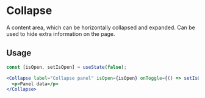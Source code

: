 
# Collapse

A content area, which can be horizontally collapsed and expanded. Can be used to hide extra information on the page.

## Usage

```jsx
const [isOpen, setIsOpen] = useState(false);

<Collapse label="Collapse panel" isOpen={isOpen} onToggle={() => setIsOpen(!isOpen)}>
  <p>Panel data</p>
</Collapse>
```

<Props of={Collapse}/>
